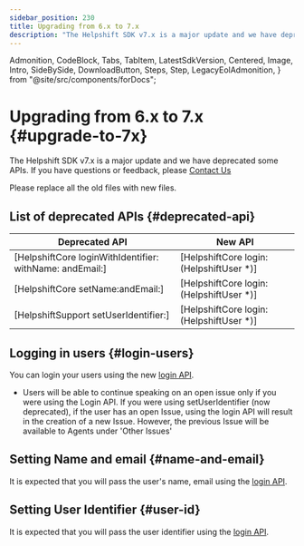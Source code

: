 ```yaml
---
sidebar_position: 230
title: Upgrading from 6.x to 7.x
description: "The Helpshift SDK v7.x is a major update and we have deprecated some APIs. If you have questions or feedback, please Contact Us"
---
```


  Admonition,
  CodeBlock,
  Tabs,
  TabItem,
  LatestSdkVersion,
  Centered,
  Image,
  Intro,
  SideBySide,
  DownloadButton,
  Steps,
  Step,
  LegacyEolAdmonition,
} from "@site/src/components/forDocs";

<LegacyEolAdmonition />

# Upgrading from 6.x to 7.x {#upgrade-to-7x}

<Intro>

The Helpshift SDK v7.x is a major update and we have deprecated some APIs. If you have questions or feedback, please <a href="https://support.helpshift.com/kb/contact/" target="_blank">Contact Us</a>

</Intro>

<Admonition type="info" title="Note">

Please replace all the old files with new files.

</Admonition>

## List of deprecated APIs {#deprecated-api}

| Deprecated API                                           | New API                                 |
| -------------------------------------------------------- | --------------------------------------- |
| [HelpshiftCore loginWithIdentifier: withName: andEmail:] | [HelpshiftCore login:(HelpshiftUser *)] |
| [HelpshiftCore setName:andEmail:]                        | [HelpshiftCore login:(HelpshiftUser *)] |
| [HelpshiftSupport setUserIdentifier:]                    | [HelpshiftCore login:(HelpshiftUser *)] |

## Logging in users {#login-users}

You can login your users using the new [login API](/ios/users#logged-in-users).

<Admonition type="info" title="Note">

- Users will be able to continue speaking on an open issue only if you were using the Login API. If you were using setUserIdentifier (now deprecated), if the user has an open Issue, using the login API will result in the creation of a new Issue. However, the previous Issue will be available to Agents under 'Other Issues'

</Admonition>

## Setting Name and email {#name-and-email}

It is expected that you will pass the user's name, email using the [login API](/ios/users#logged-in-users).

## Setting User Identifier {#user-id}

It is expected that you will pass the user identifier using the [login API](/ios/users#logged-in-users).

